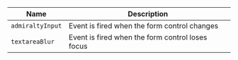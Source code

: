 
| Name | Description |
| --- | --- |
| `admiraltyInput` | Event is fired when the form control changes |
| `textareaBlur` | Event is fired when the form control loses focus |

